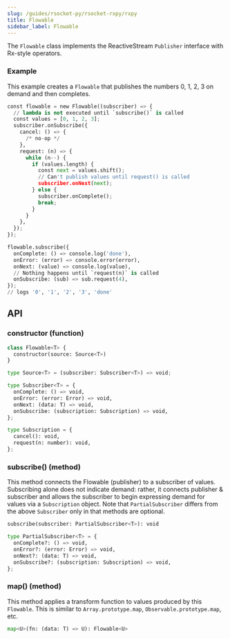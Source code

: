 ```yaml
---
slug: /guides/rsocket-py/rsocket-rxpy/rxpy
title: Flowable
sidebar_label: Flowable
---
```


The `Flowable` class implements the ReactiveStream `Publisher` interface with Rx-style operators.

### Example

This example creates a `Flowable` that publishes the numbers 0, 1, 2, 3 on demand and then
completes.

```python
const flowable = new Flowable((subscriber) => {
  // lambda is not executed until `subscribe()` is called
  const values = [0, 1, 2, 3];
  subscriber.onSubscribe({
    cancel: () => {
      /* no-op */
    },
    request: (n) => {
      while (n--) {
        if (values.length) {
          const next = values.shift();
          // Can't publish values until request() is called
          subscriber.onNext(next);
        } else {
          subscriber.onComplete();
          break;
        }
      }
    },
  });
});

flowable.subscribe({
  onComplete: () => console.log('done'),
  onError: (error) => console.error(error),
  onNext: (value) => console.log(value),
  // Nothing happens until `request(n)` is called
  onSubscribe: (sub) => sub.request(4),
});
// logs '0', '1', '2', '3', 'done'
```

## API

### constructor (function)

```python
class Flowable<T> {
  constructor(source: Source<T>)
}

type Source<T> = (subscriber: Subscriber<T>) => void;

type Subscriber<T> = {
  onComplete: () => void,
  onError: (error: Error) => void,
  onNext: (data: T) => void,
  onSubscribe: (subscription: Subscription) => void,
};

type Subscription = {
  cancel(): void,
  request(n: number): void,
};
```

### subscribe() (method)

This method connects the Flowable (publisher) to a subscriber of values. Subscribing alone
does not indicate demand: rather, it connects publisher & subscriber and allows
the subscriber to begin expressing demand for values via a `Subscription`
object. Note that `PartialSubscriber` differs from the above `Subscriber` only
in that methods are optional.

```python
subscribe(subscriber: PartialSubscriber<T>): void

type PartialSubscriber<T> = {
  onComplete?: () => void,
  onError?: (error: Error) => void,
  onNext?: (data: T) => void,
  onSubscribe?: (subscription: Subscription) => void,
};
```

### map() (method)

This method applies a transform function to values produced by this `Flowable`. This is similar to
`Array.prototype.map`, `Observable.prototype.map`, etc.

```python
map<U>(fn: (data: T) => U): Flowable<U>
```
